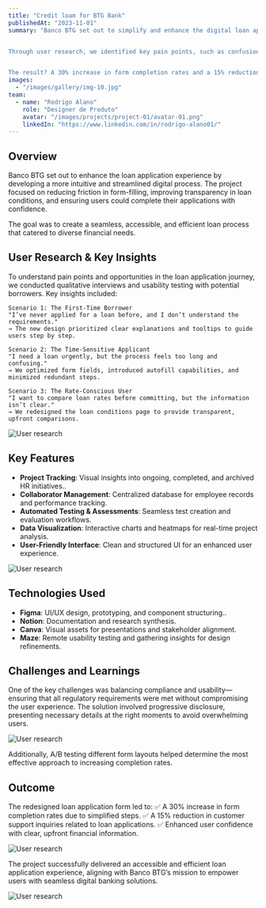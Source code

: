 ```yaml
---
title: "Credit loam for BTG Bank"
publishedAt: "2023-11-01"
summary: "Banco BTG set out to simplify and enhance the digital loan application process, making it more intuitive, transparent, and accessible. The project focused on reducing friction in form-filling, improving clarity in loan conditions, and ensuring a smooth, user-friendly journey for applicants.


Through user research, we identified key pain points, such as confusion around requirements, lengthy application times, and lack of transparency in loan terms. By implementing progressive disclosure, optimized form layouts, and clear financial comparisons, we improved the overall experience.


The result? A 30% increase in form completion rates and a 15% reduction in customer support inquiries, reinforcing Banco BTG’s commitment to delivering efficient, digital-first financial solutions."
images:
  - "/images/gallery/img-10.jpg"
team:
  - name: "Rodrigo Alano"
    role: "Designer de Produto"
    avatar: "/images/projects/project-01/avatar-01.png"
    linkedIn: "https://www.linkedin.com/in/rodrigo-alano01/"
---
```


## Overview

Banco BTG set out to enhance the loan application experience by developing a more intuitive and streamlined digital 
process. The project focused on reducing friction in form-filling, improving transparency in loan conditions, and 
ensuring users could complete their applications with confidence. 

The goal was to create a seamless, accessible, 
and efficient loan process that catered to diverse financial needs.

## User Research & Key Insights

To understand pain points and opportunities in the loan application journey, we conducted qualitative interviews and usability testing with potential borrowers. Key insights included:

    Scenario 1: The First-Time Borrower
    "I’ve never applied for a loan before, and I don’t understand the requirements."
    → The new design prioritized clear explanations and tooltips to guide users step by step.

    Scenario 2: The Time-Sensitive Applicant
    "I need a loan urgently, but the process feels too long and confusing."
    → We optimized form fields, introduced autofill capabilities, and minimized redundant steps.

    Scenario 3: The Rate-Conscious User
    "I want to compare loan rates before committing, but the information isn’t clear."
    → We redesigned the loan conditions page to provide transparent, upfront comparisons.

![User research](/images/projects/project-btg/img-BTG-01.jpg)
  

## Key Features

- **Project Tracking**: Visual insights into ongoing, completed, and archived HR initiatives..
- **Collaborator Management**: Centralized database for employee records and performance tracking.
- **Automated Testing & Assessments**:  Seamless test creation and evaluation workflows.
- **Data Visualization**: Interactive charts and heatmaps for real-time project analysis.
- **User-Friendly Interface**: Clean and structured UI for an enhanced user experience.

![User research](/images/projects/project-btg/img-BTG-02.jpg)

## Technologies Used

- **Figma**: UI/UX design, prototyping, and component structuring..
- **Notion**: Documentation and research synthesis.
- **Canva**: Visual assets for presentations and stakeholder alignment.
- **Maze**: Remote usability testing and gathering insights for design refinements.

## Challenges and Learnings

One of the key challenges was balancing compliance and usability—ensuring that all regulatory requirements 
were met without compromising the user experience. The solution involved progressive disclosure, 
presenting necessary details at the right moments to avoid overwhelming users. 

![User research](/images/projects/project-btg/img-BTG-03.jpg)

Additionally, 
A/B testing different form layouts helped determine the most effective approach to increasing completion rates.

## Outcome

The redesigned loan application form led to:
✅ A 30% increase in form completion rates due to simplified steps.
✅ A 15% reduction in customer support inquiries related to loan applications.
✅ Enhanced user confidence with clear, upfront financial information.

![User research](/images/projects/project-btg/img-BTG-04.jpg)

The project successfully delivered an accessible and efficient loan application experience, 
aligning with Banco BTG’s mission to empower users with seamless digital banking solutions.

![User research](/images/projects/project-btg/img-BTG-05.jpg)



